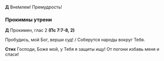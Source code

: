 **Д** Вне́млем! Премудрость! 

### Прокимны утрени

**Д** Прокимен, глас 2 **(Пс 7:7-8, 2)**

Пробудись, мой Бог, верши суд! / Соберутся народы вокруг Тебя.

**Стих** Господи, Боже мой, у Тебя я защиты ищу! От погони избавь меня и спаси!
